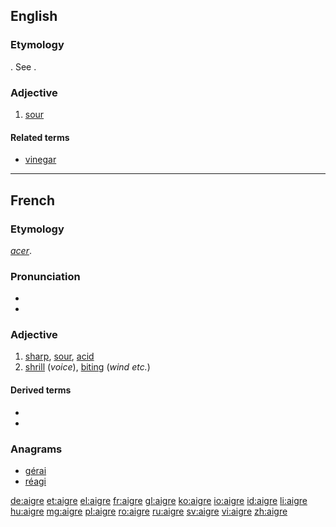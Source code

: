 ==English==

===Etymology===
{{etyl|fr|en}}. See {{term|eager}}.

===Adjective===
{{en-adj}}

# {{context|obsolete|lang=en}} [[sour]]
#: {{rfquotek|Shakespeare}}

====Related terms====
* [[vinegar]]

{{Webster 1913}}

----

==French==

===Etymology===
{{etyl|la|fr}} ''[[acer]]''.

===Pronunciation===
* {{IPA|/ɛɡʁ/|lang=fr}}
* {{audio|Fr-aigre.ogg|Audio}}

===Adjective===
{{fr-adj|mf}}

# [[sharp]], [[sour]], [[acid]]
# [[shrill]] (''voice''), [[biting]] (''wind etc.'')

====Derived terms====
* {{l/fr|aigreur}}
* {{l/fr|aigrir}}

===Anagrams===
* [[gérai#French|gérai]]
* [[réagi#French|réagi]]

[[de:aigre]]
[[et:aigre]]
[[el:aigre]]
[[fr:aigre]]
[[gl:aigre]]
[[ko:aigre]]
[[io:aigre]]
[[id:aigre]]
[[li:aigre]]
[[hu:aigre]]
[[mg:aigre]]
[[pl:aigre]]
[[ro:aigre]]
[[ru:aigre]]
[[sv:aigre]]
[[vi:aigre]]
[[zh:aigre]]